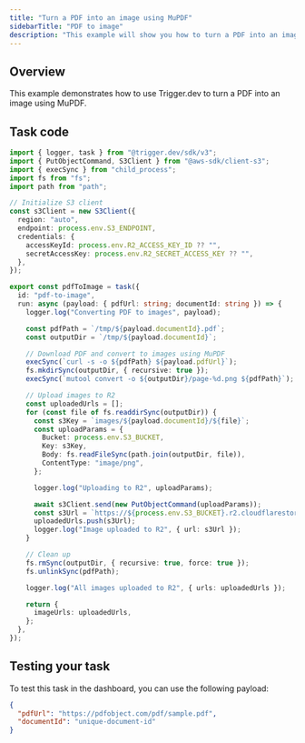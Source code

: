 ```yaml
---
title: "Turn a PDF into an image using MuPDF"
sidebarTitle: "PDF to image"
description: "This example will show you how to turn a PDF into an image using MuPDF and Trigger.dev."
---
```


## Overview

This example demonstrates how to use Trigger.dev to turn a PDF into an image using MuPDF.

## Task code

```ts trigger/pdfToImage.ts
import { logger, task } from "@trigger.dev/sdk/v3";
import { PutObjectCommand, S3Client } from "@aws-sdk/client-s3";
import { execSync } from "child_process";
import fs from "fs";
import path from "path";

// Initialize S3 client
const s3Client = new S3Client({
  region: "auto",
  endpoint: process.env.S3_ENDPOINT,
  credentials: {
    accessKeyId: process.env.R2_ACCESS_KEY_ID ?? "",
    secretAccessKey: process.env.R2_SECRET_ACCESS_KEY ?? "",
  },
});

export const pdfToImage = task({
  id: "pdf-to-image",
  run: async (payload: { pdfUrl: string; documentId: string }) => {
    logger.log("Converting PDF to images", payload);

    const pdfPath = `/tmp/${payload.documentId}.pdf`;
    const outputDir = `/tmp/${payload.documentId}`;

    // Download PDF and convert to images using MuPDF
    execSync(`curl -s -o ${pdfPath} ${payload.pdfUrl}`);
    fs.mkdirSync(outputDir, { recursive: true });
    execSync(`mutool convert -o ${outputDir}/page-%d.png ${pdfPath}`);

    // Upload images to R2
    const uploadedUrls = [];
    for (const file of fs.readdirSync(outputDir)) {
      const s3Key = `images/${payload.documentId}/${file}`;
      const uploadParams = {
        Bucket: process.env.S3_BUCKET,
        Key: s3Key,
        Body: fs.readFileSync(path.join(outputDir, file)),
        ContentType: "image/png",
      };

      logger.log("Uploading to R2", uploadParams);

      await s3Client.send(new PutObjectCommand(uploadParams));
      const s3Url = `https://${process.env.S3_BUCKET}.r2.cloudflarestorage.com/${s3Key}`;
      uploadedUrls.push(s3Url);
      logger.log("Image uploaded to R2", { url: s3Url });
    }

    // Clean up
    fs.rmSync(outputDir, { recursive: true, force: true });
    fs.unlinkSync(pdfPath);

    logger.log("All images uploaded to R2", { urls: uploadedUrls });

    return {
      imageUrls: uploadedUrls,
    };
  },
});
```

## Testing your task

To test this task in the dashboard, you can use the following payload:

```json
{
  "pdfUrl": "https://pdfobject.com/pdf/sample.pdf",
  "documentId": "unique-document-id"
}
```
